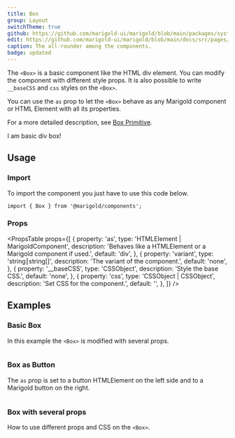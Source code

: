 ```yaml
---
title: Box
group: Layout
switchTheme: true
github: https://github.com/marigold-ui/marigold/blob/main/packages/system/src/components/Box/Box.tsx
edit: https://github.com/marigold-ui/marigold/blob/main/docs/src/pages/components/box.mdx
caption: The all-rounder among the components.
badge: updated
---
```


The `<Box>` is a basic component like the HTML div element. You can modify the component with different style props. It is also possible to write `__baseCSS` and `css` styles on the `<Box>`.

You can use the `as` prop to let the `<Box>` behave as any Marigold component or HTML Element with all its properties.

For a more detailed description, see [Box Primitive](../../foundation/box-primitive).

<Preview>
  <Box border="1px solid gray" p="small" borderRadius="5px">
    I am basic div box!
  </Box>
</Preview>

## Usage

### Import

To import the component you just have to use this code below.

```tsx
import { Box } from '@marigold/components';
```

### Props

<PropsTable
  props={[
    {
      property: 'as',
      type: 'HTMLElement | MarigoldComponent',
      description:
        'Behaves like a HTMLElement or a Marigold component if used.',
      default: 'div',
    },
    {
      property: 'variant',
      type: 'string⎮string[]',
      description: 'The variant of the component.',
      default: 'none',
    },
    {
      property: '__baseCSS',
      type: 'CSSObject',
      description: 'Style the base CSS.',
      default: 'none',
    },
    {
      property: 'css',
      type: 'CSSObject | CSSObject',
      description: 'Set CSS for the component.',
      default: '',
    },
  ]}
/>

## Examples

### Basic Box

In this example the `<Box>` is modified with several props.

```tsx preview file=components/Box/box-success.demo.tsx

```

### Box as Button

The `as` prop is set to a button HTMLElement on the left side and to a Marigold button on the right.

```tsx preview file=components/Box/button-box.demo.tsx

```

### Box with several props

How to use different props and CSS on the `<Box>`.

```tsx preview file=components/Box/box-text.demo.tsx

```
